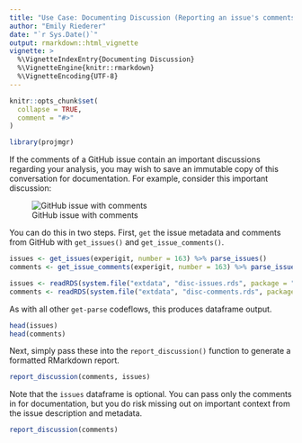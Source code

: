 ```yaml
---
title: "Use Case: Documenting Discussion (Reporting an issue's comments)"
author: "Emily Riederer"
date: "`r Sys.Date()`"
output: rmarkdown::html_vignette
vignette: >
  %\VignetteIndexEntry{Documenting Discussion}
  %\VignetteEngine{knitr::rmarkdown}
  %\VignetteEncoding{UTF-8}
---
```


```r
knitr::opts_chunk$set(
  collapse = TRUE,
  comment = "#>"
)

library(projmgr)
```

If the comments of a  GitHub issue contain an important discussions regarding your analysis, you may wish to save an immutable copy of this conversation for documentation. For example, consider this important discussion:

![GitHub issue with comments](report_discussion.PNG)

You can do this in two steps. First, `get` the issue metadata and comments from GitHub with `get_issues()` and `get_issue_comments()`.

```r
issues <- get_issues(experigit, number = 163) %>% parse_issues()
comments <- get_issue_comments(experigit, number = 163) %>% parse_issue_comments()
```

```r
issues <- readRDS(system.file("extdata", "disc-issues.rds", package = "projmgr", mustWork = TRUE))
comments <- readRDS(system.file("extdata", "disc-comments.rds", package = "projmgr", mustWork = TRUE))
```

As with all other `get-parse` codeflows, this produces dataframe output.

```r
head(issues)
head(comments)
```

Next, simply pass these into the `report_discussion()` function to generate a formatted RMarkdown report.

```r
report_discussion(comments, issues)
```

Note that the `issues` dataframe is optional. You can pass only the comments in for documentation, but you do risk missing out on important context from the issue description and metadata.

```r
report_discussion(comments)
```


